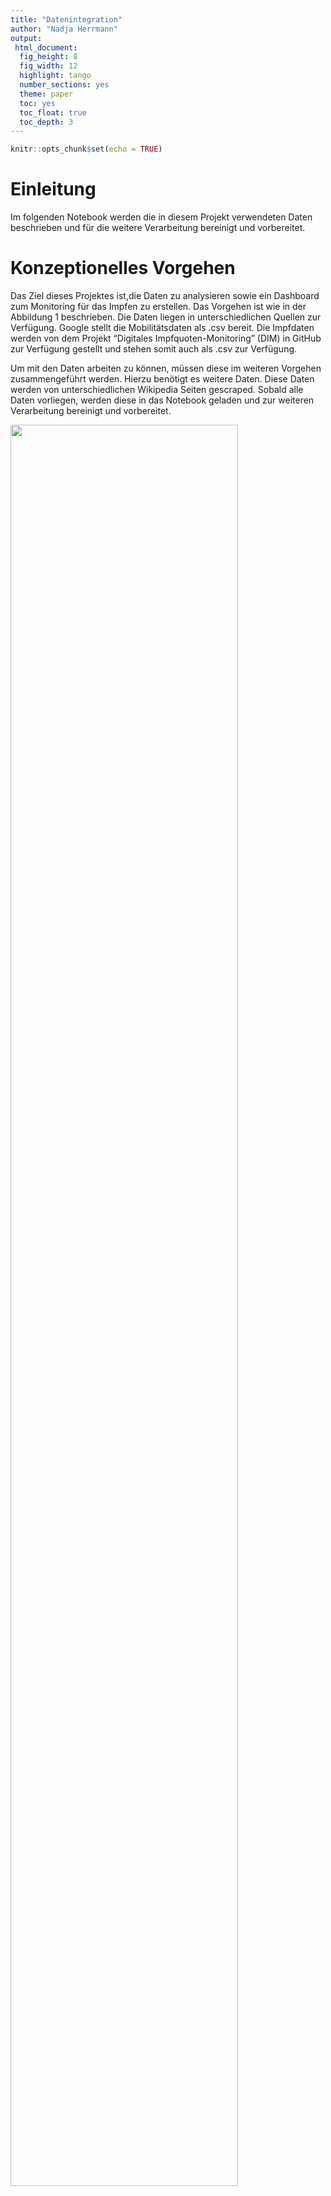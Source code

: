 ```yaml
---
title: "Datenintegration"
author: "Nadja Herrmann"
output:
 html_document:
  fig_height: 8
  fig_width: 12
  highlight: tango
  number_sections: yes
  theme: paper
  toc: yes
  toc_float: true
  toc_depth: 3
---
```


```r
knitr::opts_chunk$set(echo = TRUE)
```

# Einleitung {.sidebar}

Im folgenden Notebook werden die in diesem Projekt verwendeten Daten beschrieben und für die weitere Verarbeitung bereinigt und vorbereitet.

# Konzeptionelles Vorgehen

Das Ziel dieses Projektes ist,die Daten zu analysieren sowie ein Dashboard zum Monitoring für das Impfen zu erstellen. Das Vorgehen ist wie in der Abbildung 1 beschrieben. Die Daten liegen in unterschiedlichen Quellen zur Verfügung. Google stellt die Mobilitätsdaten als .csv bereit. Die Impfdaten werden von dem Projekt "Digitales Impfquoten-Monitoring" (DIM) in GitHub zur Verfügung gestellt und stehen somit auch als .csv zur Verfügung.

Um mit den Daten arbeiten zu können, müssen diese im weiteren Vorgehen zusammengeführt werden. Hierzu benötigt es weitere Daten. Diese Daten werden von unterschiedlichen Wikipedia Seiten gescraped. Sobald alle Daten vorliegen, werden diese in das Notebook geladen und zur weiteren Verarbeitung bereinigt und vorbereitet.

<img src="files/Input_R.png" style="width:85%">

__Abbildung 1__: Konzeptionelles Vorgehen, Eigene Darstellung 2021

# Notwendige Pakete laden

Die folgenden Pakete werden für dieses Notebook benötigt:

```r
library(tidyverse)
library(ggplot2) #Visualisierung
library(rvest) #Web scraping
library(robotstxt)
```

# Datenbeschaffung und Beschreibung

## Mobilitätsdaten (Datensatz 1) 

Google liefert mit dem Datensatz „Mobilitätsbericht“ Informationen dazu, was sich durch die Regelungen 
zur Bekämpfung der Coronakrise hinsichtlich dem Mobilitätsaufkommen geändert hat. In den 
Mobilitätsberichten werden Bewegungstrends nach Region (Bundesland) für verschiedene Kategorien 
dargestellt. Sie zeigen Änderungen für jede Kategorie in einer Region auf. Es wird die Mobilität am Tag 
des Berichts mit der des Referenztags verglichen und die Veränderung wird in Prozent aufgezeigt. Ein 
Referenztag repräsentiert einen normalen Wert für den entsprechenden Wochentag. Der Referenztag 
ist der Medianwert der fünf Wochen vom 3. Januar bis 6. Februar 2020.
Alle Mobilitätsberichte sind nach Orten aufgeschlüsselt und zeigen, wie sich die Zahl der Besuche an 
Orten wie zum Beispiel Lebensmittelgeschäften und Parks verändert hat. Die Daten von Google stehen 
unter dem folgenden [Link](https://www.google.com/covid19/mobility/?hl=de) zur Verfügung.

### Beschreibung der Variablen


| Variable            | Beschreibung    |  
| ------------------- |:---------------:|
|Country region code  |ISO Code         |
|Country region       |Land             |
|sub_region_1         |Bundesland       |
|sub_region_2         |Bundesland Zusatz|
|metro_area           |Keine Einträge|
|iso_3166_2_code      |Keine Einträge|
|census_fips_code     |Keine Einträge|
|place_id             |tbd|
|date                 |Datum|
|retail_and_recreation|Einzelhandel und Erholung|
|grocery_and_pharmacy|Lebensmittel und Apotheken|
|parks | Park (z.B.: Öffentlicher Park, Schloss, Waldgebiete|
|transit_stations |Transitstationen|
|workplaces |Arbeitsstätten|
|residential |Haus und Wohnungen|

## Impfdaten (Datensatz 2)

Die COVID-19-Impfung kann einen Wendepunkt in der Kontrolle der COVID-19-Pandemie darstellen und erfährt daher hohes Maß an öffentlicher Aufmerksamkeit. Einführung und Umsetzung der COVID-19-Impfung gehen mit besonderen Herausforderungen einher, die bei der Impfdatenerfassung zu berücksichtigen sind. In diesem Kontext ist es Ziel des Projekts "Digitales Impfquoten-Monitoring" (DIM), tagesaktuell und bundesweit die Impfquote zu erfassen und aufbereitet darzustellen. Die Daten stehen 
unter dem folgenden [Link](https://github.com/robert-koch-institut/COVID-19-Impfungen_in_Deutschland) zur Verfügung.

### Beschreibung der Variablen

| Variable      | Beschreibung  |  
| ------------- |:-------------:|
| Impfdatum     | Impfdatum|
| BundeslandID_Impfort| ID 1-16|
| Impfstoff| Name Impfstoff|
| Impfserie|Serie der Impfung|
| Anzahl|Anzahl Geimpfte Personen|

## Bundesland_ID (Anreicherung der Daten)

Da in dem Datensatz der Mobilitätsdaten das Bundesland gegeben ist und in dem Datensatz der Impfdaten lediglich die Bundesland ID, wird für die Zusammenführung dieser Datensätze eine Anreicherung der Daten benötigt. Diese Anreicherung ist die Zuordnung der ID zum Bundesland. Die Daten stehen unter dem folgenden Link zur Verfügung: [Link](https://de.wikipedia.org/wiki/Amtlicher_Gemeindeschl%C3%BCssel).

### Beschreibung der Variablen

| Variable      | Beschreibung  |  
| ------------- |:-------------:|
| ID            |ID 1-16        |
| Bundesland    |Name Bundesland|


### Webscraping Länderschlüssel

In diesem Abschnitt wird die **Bundesland ID** mit Hilfe von Webscraping aus **Wikipedia** extrahiert. Es gibt eine eigene Wikipediaseite für amtliche Gemeindeschlüssel. Hier befindet sich in der ersten Tabelle die aktuellen Länderschlüssel mit den jeweiligen Bundesländern (Abbildung 2).

<img src="files/Wikipedia_1.png" style="width:100%">

__Abbildung 2__: Amtliche Länderschlüssel, Wikipedia 2021

Zuerst wird mit der Funktion paths_allowed überprüft ob Informationen der Seite gescraped werden dürfen.

```r
paths_allowed("de.wikipedia.org")
```

Der nächste Schritt, ist die Zuweisung der URL und die Identifikation des XPaths. Hierzu wird die Tabelle auf der Seite untersucht.

```r
url = "https://de.wikipedia.org/wiki/Amtlicher_Gemeindeschl%C3%BCssel"
```

Im weiteren Vorgehen wird die Extraktionsfunktion definiert, der gescrapte Inhalt als tibble abgelegt und entsprechend der Variablennamen angepasst.

```r
scraping <- url %>%
  read_html() %>%
  html_node(xpath = '//*[@id="mw-content-text"]/div[1]/table/tbody/tr/td[1]/table') %>%
  html_table(fill = TRUE)
```

```r
scraping <- scraping %>%
    as_tibble()
```

```r
scraping <- 
    scraping %>%
    rename(
    ID = "#",
    Bundesland = "Land"
    )
```

Die Tabelle wird als .csv für die weitere Verarbeitung gespeichert.

```r
write_csv(scraping,"../Website/Daten_Input/Mapping.csv")
```


## Anzahl Einwohner pro Bundesland (Anreicherung der Daten)

### Beschreibung der Variablen

| Variable      | Beschreibung  |  
| ------------- |:-------------:|
| Bundesland    |Einwohnerzahl|

### Webscraping

In diesem Abschnitt wird die **Anzahl der Einwohner pro Bundesland** mit Hilfe von Webscraping aus **Wikipedia** extrahiert. Es gibt eine eigene Wikipediaseite für die Bevölkerungszahlen. Hier befindet sich eine Tabelle welche die Einwohnerzahlen pro Bundesland abbildet (Abbildung 3). Die für uns interessanten Daten sind lediglich die aktuellsten Bevölerungszahlen sowie die Zuordnung zu den Bundesländern. Deshalb wird im weiteren Verlauf das Crawling sowie die entsprechende Datenbereinigung durchgeführt. Weil sich das Scraping vom vorherigen Vorgehen nicht unterscheidet wird es im weiteren Verlauf nicht weiter beschrieben.

<img src="files/Wikipedia_2.png" style="width:100%">

__Abbildung 3:__ Bevölerungszahlen, Wikipedia 2021


```r
url_second = "https://de.wikipedia.org/wiki/Liste_der_deutschen_Bundesl%C3%A4nder_nach_Bev%C3%B6lkerung"
```

```r
#scraping_second <- url_second %>%
#  read_html() %>%
#  html_node(xpath = '//*[@id="mw-content-text"]/div[1]/table/thead') %>%
#  html_table(fill = TRUE)
```


```r
#scraping_second <- scraping_second %>%
#      as_tibble()
```


```r
#write_csv(scraping_second,"../Website/Daten_Input/Bundesland_Einwohner.csv")
```

```r
anzahl <- read.csv("../Website/Daten_Input/Bundesland_Einwohner.csv", sep = ",")
```

```r
glimpse(anzahl)
```

In den nächsten Schritten wird die Bereinigung der Daten beschrieben. 

Zu Beginn werden die gewünschten Spalten in __Einwohner_2020__ und __Bundesland__ umbenannt und zur weiteren Bearbeitung ausgewählt.

```r
anzahl <- anzahl %>% 
          rename(Einwohner_2020 = "Einwohner",
                 Bundesland = "Bundesland...Jahr") %>%
          select(Einwohner_2020, Bundesland)
```

```r
glimpse(anzahl)
```

Die erste Zeile enthält Informationen über die eigentlichen Spaltenüberschriften. Diese Zeile wird entfernt.

```r
anzahl <- anzahl[-1,]
```

Mit Hilfe von der Funktion __gsub__ werden alle ungewünschten Ausdrücke wie zum Beispiel "Ã¼" identifiziert und ersetzt. Um die Spalteneinträge zu teilen wird ein __/__ eingefügt. Mit Hilfe dieses Satzzeichens wird im nächsten Schritt die Spalte entsprechend bereinigt.

```r
anzahl$Bundesland <- gsub('Ã¼', 'ü', anzahl$Bundesland)
anzahl$Bundesland <- gsub('Â', '/', anzahl$Bundesland)
```

```r
anzahl <- anzahl %>% 
          separate(Bundesland, into=c('Bundesland', 'Bundesland2'), sep = '/', extra = "merge") %>% 
          select(Einwohner_2020, Bundesland) %>% 
          mutate_all(funs(gsub("\\.","",.)))
anzahl
```

Zum Schluss wird der Typ der Spalte __Einwohner_2020__ in __integer__ geändert.

```r
anzahl <- transform(anzahl, Einwohner_2020 = as.integer(Einwohner_2020))
```

```r
glimpse(anzahl)
```

```r
write_csv(anzahl,"../Website/Daten_Output/Einwohnerzahl.csv")
```

# Daten importieren

## Mobilitätsdaten
```r

mobility_report <- read.csv("../Website/Daten_Input/Global_Mobility_Report.csv")
```

## Impfdaten
```r
vaccine_report <-  read.csv("../Website/Daten_Input/Aktuell_Deutschland_Bundeslaender_COVID-19-Impfungen.csv")
```

## Bundesland_ID

```r
id <- read.csv("../Website/Daten_Input/Mapping.csv", sep = ",")
```


## Einwohnerzahl

```r
population <- read.csv("../Website/Daten_Output/Einwohnerzahl.csv")
```

# Datenexploration

## Mobility_report

### Überblick über die Daten

```r
glimpse(mobility_report)
```

```r
no_cols<- ncol(mobility_report)
```

```r
no_rows<-nrow(mobility_report)
```

Die Mobilitätsdaten bestehen aus `r no_cols` Spalten und `r no_rows` Zeilen.

```r
is.na(mobility_report)
```

Die Spalten __census_fips_code__, __sub_region_2__ und __metro_area__ haben keine Elemente.

### Analyse der Daten

```r
mobility_report %>% 
  select(date) %>% 
  summarise(max = max(date, na.rm = TRUE), min = min(date, na.rm = TRUE)) 
```

Der Zeitraum der Betrachtung liegt zwischen dem __15.02.2020__ und dem __19.10.2021__. Am 15.02.2021 lagen die ersten Mobilitätsdaten zur Auswertung vor. Am 19.10.2021 wurde für dieses Projekt der Datensatz abgerufen.

```r
no_country <- mobility_report %>% 
              count(country_region_code, sort = TRUE)
```

Es werden die Mobilitätsdaten von 135 Ländern in dem Datensatz betrachtet.

```r
top_country <- mobility_report %>% 
              count(country_region, sort = TRUE) %>% 
              slice(1:5)
```

Die Länder für die es am meisten Mobilitätsdaten gibt, also die meisten Tage aufgenommen wurden, sind USA, Brasilien, Indien, Türkei und Argentinien.

```r
mobility_report %>% 
  group_by(country_region) %>% 
  summarise(med=mean(retail_and_recreation_percent_change_from_baseline, na.rm = TRUE),
            min=min(retail_and_recreation_percent_change_from_baseline, na.rm = TRUE),
            max=max(retail_and_recreation_percent_change_from_baseline, na.rm = TRUE)) %>%
  arrange(desc(med)) %>% 
  slice(1:5)
```

Wird das Attribut "retail_and_recreation_percent_change_from_baseline" genauer betrachtet fällt auf, dass die Abweichung entgegen des Referenzwertes in den positiven Bereich sowie in den negativen Bereich in den Ländern Yemen, Libya, Niger, Afghanistan und Papua New Guinea sehr hoch ist. Das bedeutet, dass an bestimmten Tagen im Bereich Einzelhandel das Mobilitätsaufkommen sehr hoch entgegen des Referenzwertes oder sehr niedrig war.

```r
mobility_report %>% 
  group_by(country_region) %>% 
  summarise(med=mean(grocery_and_pharmacy_percent_change_from_baseline, na.rm = TRUE),
            min=min(grocery_and_pharmacy_percent_change_from_baseline, na.rm = TRUE),
            max=max(grocery_and_pharmacy_percent_change_from_baseline, na.rm = TRUE)) %>%
  arrange(desc(med)) %>% 
  slice(1:5)
```

Im Vergleich zu der Kategorie Einzelhandel und Freizeit ist in der Kategorie Lebensmittel und Apotheke die Verteilung für die Länder Libya, Mongolia, Ägypten, Burkina Faso und Yemen in den positiven Bereich höher. Bedeutet, dass das Mobilitätsaufkommen im Vergleich zum Referenzwert in den positiven Bereich stark abweicht und die Bewohner in dieser Kategorie trotz Corona vermehrt unterwegs waren.

```r
mobility_report %>% 
  group_by(country_region) %>% 
  summarise(med=mean(workplaces_percent_change_from_baseline, na.rm = TRUE),
            min=min(workplaces_percent_change_from_baseline, na.rm = TRUE),
            max=max(workplaces_percent_change_from_baseline, na.rm = TRUE)) %>%
  arrange(desc(med)) %>% 
  slice(1:5)
```

Ein anderes extrem ist bei der Kategorie Arbeitsstätte zu beobachten. Über den gesamten Betrachtungszeitraum scheint im Mittel die Anzahl der Besuche am Arbeitsplatz relativ gering bzw im negativen Bereich zu sein. Insbesondere in Burkina Faso scheint die Anzahl der Besuche zu Arbeitsstätten über den Betrachtungszeitraum hinweg einen negativen Trend zu haben.


## Impfdaten

### Überblick über die Daten

```r
glimpse(vaccine_report)
```

```r
no_rows_vaccine<-nrow(vaccine_report)
```

```r
no_cols_vaccine<- ncol(vaccine_report)
```

Die Impfdaten bestehen aus `r no_cols_vaccine` Spalten und `r no_rows_vaccine` Zeilen. Der Datensatz enthält Informationen über das Impfdatum, das Bundesland in welchem die Impfung verabreicht wurde, den geimpften Impfstoff und die Serie aus welcher der Impfstoff vorliegt sowie die Anzahl der verabreichten Impfdosen.

```r
is.na(vaccine_report)
```

Der Datensatz ist vollständig, keine Elemente fehlen in den Spalten.

### Analyse der Daten

```r
vaccine_report %>% 
  select(Impfdatum) %>% 
  summarise(max = max(Impfdatum, na.rm = TRUE), min = min(Impfdatum, na.rm = TRUE)) 
```

Bei den Impfdaten wird der Zeitraum vom 27.12.2020 bis zum 15.10.2021 betrachtet. Der Start des Zeitraums ist somit ca. 1 Jahr später was der Zeit zur Enticklung der Impfstoffe entspricht.

```r
vaccine_report %>% 
  count(BundeslandId_Impfort) 
```

Für 17 Bundesländer wurden die Impfdaten aufgenommen. Das 17te Bundesland ist in diesem Falls Deutschland. Hier konnte keine genaue Zuordnung gemacht werden. Zur weiteren Betrachtung wird diese ID nicht weiter berücksichtigt.

Im Datensatz sind die vier Impfstoffe aufgeführt:

```r
vaccine_report %>% 
  group_by(Impfstoff) %>% 
  summarise(sum = sum(Anzahl)) %>% 
  arrange(desc(sum))
```

Der häufigste Impfstoff ist __Comirnaty/Biontech__ gefolgt von __AstraZeneca__ und __Moderna__. Der Impfstoff mit den am wenigsten verabreichten Dosen ist __Janssen__. Bei dem Impfstoff __Janssen__ wird der Schutz bereits nach einer verabreichten Dosis erreicht. Daraus lässt sich der deutliche Unterschied zu den anderen Impfstoffen erklären.

Analysen bezogen auf die Bundesländer können erst nach den weiteren Schritten erfolgen. Da in dem Impfdatensatz lediglich die Bundesland ID gegeben ist:

```r
vaccine_report %>%
  group_by(BundeslandId_Impfort) %>% 
  summarise(sum = sum(Anzahl)) %>% 
  arrange(desc(sum))
```

# Datenbereinigung und Vorbereitung

Die Datenqualität ist der wichtigste Aspekt zur optimalen und fehlerfreien Auswertung der Daten. 
In dem folgenden Kapiteln wird sowohl die Bereinigung der beiden Datensätze als auch die Erstellung neuer, für die 
Datenauswertung relevanter Tabellen, schrittweise erläutert.

Im konzeptionellen Vorgehen befinden wir uns jetzt im zweiten Schritt __Data Processing__.

<img src="files/Input_R_3.png" style="width:85%">

__Abbildung 4__: Konzeptionelles Vorgehen, Eigene Darstellung 2021

## Mobility_report

Da das Projektziel ist, Deutschland bei dem Impffortschritt zu unterstützen, wird als erstes nach dem __country_region_code__ gefiltert.

```r
mobility_germany <- mobility_report %>% 
          filter(country_region_code %in% c("DE"))
```

In Abschnitt 3 wurde identifieziert, dass die Variablen: "sub_region_2", "metro_area", "census_fips_code" keine Elemente enthalten. Die Variable "place_id" ist für die weitere Betrachtung nicht relevant. Aus diesem Grund werden diese Variablen aus dem Datensatz eliminiert:

```r
excluded_vars <- c("sub_region_2", "metro_area", "census_fips_code", "place_id")

mobility_germany <- select(mobility_germany, -excluded_vars)
```

Im nächsten Schritt wird überprüft ob alle Bundesländer in dem Datensatz enthalten sind und die gleiche Anzahl an Einträgen haben.

```r
mobility_germany %>% 
  group_by(sub_region_1) %>%
  count(sub_region_1)
```

Alle 16 Bundesländer sind im Datensatz enthalten. Im nächsten Schritt wird das __Ã¼__ mit dem __ü__ ersetzt.

```r
mobility_germany$sub_region_1 <- gsub('Ã¼', 'ü', mobility_germany$sub_region_1)
```

In dem Datensatz gibt es eine Zeile die keinem Bundesland zugeordnet ist. Hier sind die Werte für Deutschland hinterlegt. Da in dem Projekt auf Bundeslandebene gearbeitet wird kann diese Zeile entfallen.

```r
mobility_germany <- mobility_germany %>% 
      filter(sub_region_1 != "")
```

Im letzten Schritt werden die Variablennamen und die Bundeslandbezeichungen (Englisch in Deutsch) geändert:


```r
mobility_germany <- mobility_germany %>% 
      rename(iso_code = "iso_3166_2_code",
             retail_and_recreation = "retail_and_recreation_percent_change_from_baseline",
             grocery_and_pharmacy = "grocery_and_pharmacy_percent_change_from_baseline",
             parks = "parks_percent_change_from_baseline",
             transit_stations = "transit_stations_percent_change_from_baseline",
             workplaces = "workplaces_percent_change_from_baseline",
             residential = "residential_percent_change_from_baseline")
```

```r
mobility_germany <- mobility_germany %>% 
                    mutate(sub_region = case_when(sub_region_1 == "Bavaria" ~ "Bayern",
                                            sub_region_1 == "Lower Saxony" ~ "Niedersachsen",
                                            sub_region_1 == "North Rhine-Westphalia" ~ "Nordrhein-Westfalen",
                                            sub_region_1 == "Rhineland-Palatinate" ~ "Rheinland-Pfalz",
                                            sub_region_1 == "Saxony" ~ "Sachsen",
                                            sub_region_1 == "Saxony-Anhalt" ~ "Sachsen-Anhalt",
                                            sub_region_1 == "Thuringia" ~ "Thüringen",
                                            sub_region_1 == "Baden-Württemberg" ~ "Baden-Württemberg",
                                            sub_region_1 == "Berlin" ~ "Berlin",
                                            sub_region_1 == "Brandenburg" ~ "Brandenburg",
                                            sub_region_1 == "Bremen" ~ "Bremen",
                                            sub_region_1 == "Hamburg" ~ "Hamburg",
                                            sub_region_1 == "Hessen" ~ "Hessen",
                                            sub_region_1 == "Mecklenburg-Vorpommern" ~ "Mecklenburg-Vorpommern",
                                            sub_region_1 == "Saarland" ~ "Saarland",
                                            sub_region_1 == "Schleswig-Holstein" ~ "Schleswig-Holstein",
                                            )) 
```

```r
mobility_germany <- select(mobility_germany, - sub_region_1)
```

## Vaccine_report

Da beide Datensätze zusammengeführt werden, erfolgt im nächsten Schitt die Anpassung der Spaltennamen.

```r
vaccine_report <- vaccine_report %>% 
              rename(date = "Impfdatum",
                     ID = "BundeslandId_Impfort"
                     )
```

```r
names(vaccine_report)
```

Wie im dritten Abschnitt bereits beschrieben fehlt zur genauen Zuordnung der Bundesland ID der Bundeslandname. Hierfür wurde eine Mappingtabelle aus Wikipedia gescraped. Diese wird zur Zusammenführung ebenfalls vorbereitet.

```r
id$Bundesland <- gsub('Ã¼', 'ü', id$Bundesland)
```

Die Bundeslandnamen weichen von den anderen Datensätzen ab. Deshalb werden die Bezeichnungen entsprechend angepasst:

```r
id <- id %>% 
            mutate(Bundesland = case_when(Bundesland == "Freistaat Bayern" ~ "Bayern",
                                          Bundesland == "Niedersachsen" ~ "Niedersachsen",
                                          Bundesland == "Nordrhein-Westfalen" ~ "Nordrhein-Westfalen",
                                          Bundesland == "Rheinland-Pfalz" ~ "Rheinland-Pfalz",
                                          Bundesland == "Freistaat Sachsen" ~ "Sachsen",
                                          Bundesland == "Sachsen-Anhalt" ~ "Sachsen-Anhalt",
                                          Bundesland == "Freistaat Thüringen" ~ "Thüringen",
                                          Bundesland == "Baden-Württemberg" ~ "Baden-Württemberg",
                                          Bundesland == "Berlin" ~ "Berlin",
                                          Bundesland == "Brandenburg" ~ "Brandenburg",
                                          Bundesland == "Freie Hansestadt Bremen" ~ "Bremen",
                                          Bundesland == "Freie und Hansestadt Hamburg" ~ "Hamburg",
                                          Bundesland == "Hessen" ~ "Hessen",
                                          Bundesland == "Mecklenburg-Vorpommern" ~ "Mecklenburg-Vorpommern",
                                          Bundesland == "Saarland" ~ "Saarland",
                                          Bundesland == "Schleswig-Holstein" ~ "Schleswig-Holstein",
                                          ))
```

Über einen __left join__ wird der Datensatz __vaccine_report__ und __id__ zusammengeführt und als __vaccine_report__ abgelegt:

```r
vaccine_report <- left_join(vaccine_report, id, by = c("ID"))
```

```r
glimpse(vaccine_report)
```

Für die weitere Analyse wird die Anzahl der Einwohner pro Bundesland benötigt. Hierfür wurden die notwendigen Informationen über das Webscraping zur Verfügung gestellt. Im folgenden Abschnitt wird der Datensatz __population__ zu dem Datensatz __vaccine_report__ hinzugefügt:
```r
population$Bundesland <- gsub('Ã¼', 'ü', population$Bundesland)
```

```r
vaccine_report <- left_join(vaccine_report, population, by = c("Bundesland"))
```

Der gewünschte Datensatz ist jetzt verfügbar und kann im nächsten Abschnitt mit den Mobilitätsdaten kombiniert werden.

```r
glimpse(vaccine_report)
```

## Zusammenführung der Datensätze

Die Zusammenführung der beiden Datensätze erfolgt über die Variablen __date__ und __Bundesland__ bzw. __sub_region__:

```r
mobility_vaccine <- merge(vaccine_report, mobility_germany, by.x=c("date", "Bundesland"), by.y=c("date", "sub_region"))
```


Der finale Datensatz wird als .csv gespeichert und abgelegt:

```r
write.csv(mobility_vaccine, "../Website/Daten_Output/Mobility_vaccine.csv")
```
